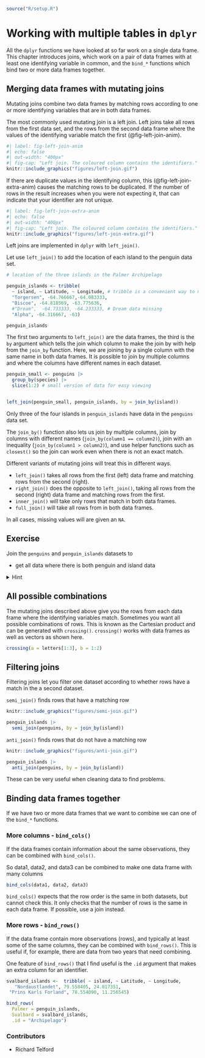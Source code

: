 ``` r
source("R/setup.R")
```

# Working with multiple tables in `dplyr`

All the `dplyr` functions we have looked at so far work on a single data frame.
This chapter introduces joins, which work on a pair of data frames with at least one identifying variable in common, and the `bind_*` functions which bind two or more data frames together.


## Merging data frames with mutating joins

Mutating joins combine two data frames by matching rows according to one or more identifying variables that are in both data frames.

The most commonly used mutating join is a left join. 
Left joins take all rows from the first data set, and the rows from the second data frame where the values of the identifying variable match the first (@fig-left-join-anim).

```r
#| label: fig-left-join-anim
#| echo: false
#| out-width: "400px"
#| fig-cap: "Left join. The coloured column contains the identifiers."
knitr::include_graphics("figures/left-join.gif")
```

If there are duplicate values in the identifying column, this (@fig-left-join-extra-anim) causes the matching rows to be duplicated.
If the number of rows in the result increases when you were not expecting it, that can indicate that your identifier are not unique.

```r
#| label: fig-left-join-extra-anim
#| echo: false
#| out-width: "400px"
#| fig-cap: "Left join. The coloured column contains the identifiers."
knitr::include_graphics("figures/left-join-extra.gif")
```
Left joins are implemented in `dplyr` with `left_join()`.

Let use `left_join()` to add the location of each island to the penguin data set. 

```r
# location of the three islands in the Palmer Archipelago

penguin_islands <- tribble(
  ~ island, ~ Latitude, ~ Longitude, # tribble is a convenient way to make small datasets
  "Torgersen", -64.766667,-64.083333,
  "Biscoe", -64.818569, -63.775636,
  #"Dream",  -64.733333, -64.233333, # Dream data missing
  "Alpha", -64.316667, -63)

penguin_islands
```

The first two arguments to `left_join()` are the data frames, the third is the `by` argument which tells the join which column to make the join by with help from the `join_by` function.
Here, we are joining by a single column with the same name in both data frames.
It is possible to join by multiple columns and where the columns have different names in each dataset.

```r
penguin_small <- penguins |> 
  group_by(species) |> 
  slice(1:2) # small version of data for easy viewing


left_join(penguin_small, penguin_islands, by = join_by(island))
```

Only three of the four islands in `penguin_islands` have data in the `penguins` data set.

The `join_by()` function also lets us join by multiple columns, join by columns with different names (`join_by(column1 == column2)`), join with an inequality (`join_by(column1 > column2)`), and use helper functions such as `closest()` so the join can work even when there is not an exact match. 

Different variants of mutating joins will treat this in different ways.

- `left_join()` takes all rows from the first (left) data frame and matching rows from the second (right). 
- `right_join()` does the opposite to `left_join()`, taking all rows from the second (right) data frame and matching rows from the first.
- `inner_join()` will take only rows that match in both data frames.
- `full_join()` will take all rows from in both data frames.

In all cases, missing values will are given an `NA`.

::: callout-note
## Exercise 

Join the `penguins` and `penguin_islands` datasets to

 - get all data where there is both penguin and island data

 <details>
  <summary>Hint</summary>
```r
inner_join(___, ___, by = join_by(___))

```
</details> 
:::

## All possible combinations

The mutating joins described above give you the rows from each data frame where the identifying variables match.
Sometimes you want all possible combinations of rows.
This is known as the Cartesian product and can be generated with `crossing()`.
`crossing()` works with data frames as well as vectors as shown here.

```r
crossing(a = letters[1:3], b = 1:2)
```


## Filtering joins

Filtering joins let you filter one dataset according to whether rows have a match in the a second dataset.

`semi_join()` finds rows that have a matching row

```r
knitr::include_graphics("figures/semi-join.gif")
```

```r
penguin_islands |> 
  semi_join(penguins, by = join_by(island))
```


`anti_join()` finds rows that do not have a matching row

```r
knitr::include_graphics("figures/anti-join.gif")
```

```r
penguin_islands |> 
  anti_join(penguins, by = join_by(island))
```

These can be very useful when cleaning data to find problems.

## Binding data frames together

If we have two or more data frames that we want to combine we can one of the `bind_*` functions.

### More columns - `bind_cols()`

If the data frames contain information about the same observations, they can be combined with `bind_cols()`.

So data1, data2, and data3 can be combined to make one data frame with many columns

```r
bind_cols(data1, data2, data3)
```

`bind_cols()` expects that the row order is the same in both datasets, but cannot check this. 
It only checks that the number of rows is the same in each data frame.
If possible, use a join instead.


### More rows - `bind_rows()`

If the data frame contain more observations (rows), and typically at least some of the same columns, they can be combined with `bind_rows()`.
This is useful if, for example, there are data from two years that need combining.

One feature of `bind_rows()` that I find useful is the `.id` argument that makes an extra column for an identifier.

```r
svalbard_islands <-  tribble( ~ island, ~ Latitude, ~ Longitude,
   "Nordaustlandet", 79.558405, 24.017351,
 "Prins Karls Forland", 78.554090, 11.256545)

bind_rows(
  Palmer = penguin_islands, 
  Svalbard = svalbard_islands, 
  .id = "Archipelago")
```

::: {.column-margin}
### Contributors {.unlisted .unnumbered}

-   Richard Telford
:::
